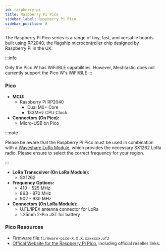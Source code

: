 ```yaml
---
id: raspberry-pi
title: Raspberry Pi Pico 
sidebar_label: Raspberry Pi Pico
sidebar_position: 8
---
```




The Raspberry Pi Pico series is a range of tiny, fast, and versatile boards built using RP2040, the flagship microcontroller chip designed by Raspberry Pi in the UK.

:::info

Only the Pico W has WiFi/BLE capabilities. However, Meshtastic does not currently support the Pico W's WiFi/BLE
:::


### Pico

  - **MCU:**
    - Raspberry Pi RP2040
      - Dual M0+ Core
      - 133MHz CPU Clock
  - **Connectors (On Pico):**
    - Micro-USB on Pico

:::note

Please be aware that the Raspberry Pi Pico must be used in combination with a [Waveshare LoRa Module](https://www.waveshare.com/product/raspberry-pi/boards-kits/raspberry-pi-pico-cat/pico-lora-sx1262-868m.htm), which provides the necessary SX1262 LoRa radio. Please ensure to select the correct frequency for your region.

:::

  - **LoRa Transceiver (On LoRa Module):**
    - SX1262
  - **Frequency Options:**
    - 410 - 525 MHz
    - 863 - 870 MHz
    - 902 - 930 MHz
  - **Connectors (On LoRa Module):**
    - U.FL/IPEX antenna connector for LoRa
    - 1.25mm 2-Pin JST for battery

### Pico Resources

- Firmware file:`firmware-pico-X.X.X.xxxxxxx.uf2`
- [Offical Website for the Raspberry Pi Pico](https://www.raspberrypi.com/products/raspberry-pi-pico/), including official reseller links.


